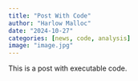 ```yaml
---
title: "Post With Code"
author: "Harlow Malloc"
date: "2024-10-27"
categories: [news, code, analysis]
image: "image.jpg"
---
```


This is a post with executable code.
